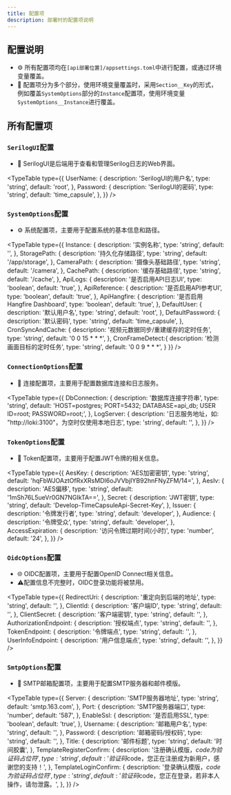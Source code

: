 ```yaml
---
title: 配置项
description: 部署时的配置项说明
---
```



## 配置说明
- ⚙️ 所有配置项均在`[api部署位置]/appsettings.toml`中进行配置，或通过环境变量覆盖。
- 🔑 配置项分为多个部分，使用环境变量覆盖时，采用`Section__Key`的形式，
例如覆盖`SystemOptions`部分的`Instance`配置项，使用环境变量`SystemOptions__Instance`进行覆盖。

## 所有配置项

### `SerilogUI`配置
- 📝 SerilogUI是后端用于查看和管理Serilog日志的Web界面。

<TypeTable
    type={{
        UserName: {
            description: 'SerilogUI的用户名',
            type: 'string',
            default: 'root',
        },
        Password: {
            description: 'SerilogUI的密码',
            type: 'string',
            default: 'time_capsule',
        },
    }}
/>

### `SystemOptions`配置
- ⚙️ 系统配置项，主要用于配置系统的基本信息和路径。

<TypeTable
    type={{
        Instance: {
            description: '实例名称',
            type: 'string',
            default: '',
        },
        StoragePath: {
            description: '持久化存储路径',
            type: 'string',
            default: '/app/storage',
        },
        CameraPath: {
            description: '摄像头基础路径',
            type: 'string',
            default: '/camera',
        },
        CachePath: {
            description: '缓存基础路径',
            type: 'string',
            default: '/cache',
        },
        ApiLogs: {
            description: '是否启用API日志UI',
            type: 'boolean',
            default: 'true',
        },
        ApiReference: {
            description: '是否启用API参考UI',
            type: 'boolean',
            default: 'true',
        },
        ApiHangfire: {
            description: '是否启用Hangfire Dashboard',
            type: 'boolean',
            default: 'true',
        },
        DefaultUser: {
            description: '默认用户名',
            type: 'string',
            default: 'root',
        },
        DefaultPassword: {
            description: '默认密码',
            type: 'string',
            default: 'time_capsule',
        },
        CronSyncAndCache: {
            description: '视频元数据同步/重建缓存的定时任务',
            type: 'string',
            default: '0 0 15 * * *',
        },
        CronFrameDetect:{
            description: '检测画面目标的定时任务',
            type: 'string',
            default: '0 0 9 * * *',
        }
    }}
/>

### `ConnectionOptions`配置
- 🔌 连接配置项，主要用于配置数据库连接和日志服务。

<TypeTable
    type={{
        DbConnection: {
            description: '数据库连接字符串',
            type: 'string',
            default: 'HOST=postgres; PORT=5432; DATABASE=api_db; USER ID=root; PASSWORD=root;',
        },
        LogServer: {
            description: '日志服务地址，如: "http://loki:3100"，为空时仅使用本地日志',
            type: 'string',
            default: '',
        },
    }}
/>

### `TokenOptions`配置
- 🔑 Token配置项，主要用于配置JWT令牌的相关信息。

<TypeTable
    type={{
        AesKey: {
            description: 'AES加密密钥',
            type: 'string',
            default: 'hqFbWJOAztOfRxXRsMDI6oJVVbjIYB92hnFNyZFM/14=',
        },
        AesIv: {
            description: 'AES偏移',
            type: 'string',
            default: '1mSh76L5ueVr0GN7NGIkTA==',
        },
        Secret: {
            description: 'JWT密钥',
            type: 'string',
            default: 'Develop-TimeCapsuleApi-Secret-Key',
        },
        Issuer: {
            description: '令牌发行者',
            type: 'string',
            default: 'developer',
        },
        Audience: {
            description: '令牌受众',
            type: 'string',
            default: 'developer',
        },
        AccessExpiration: {
            description: '访问令牌过期时间(小时)',
            type: 'number',
            default: '24',
        },
    }}
/>

### `OidcOptions`配置
- 🌐 OIDC配置项，主要用于配置OpenID Connect相关信息。
- ⚠️配置信息不完整时，OIDC登录功能将被禁用。

<TypeTable
    type={{
        RedirectUri: {
            description: '重定向到后端的地址',
            type: 'string',
            default: '',
        },
        ClientId: {
            description: '客户端ID',
            type: 'string',
            default: '',
        },
        ClientSecret: {
            description: '客户端密钥',
            type: 'string',
            default: '',
        },
        AuthorizationEndpoint: {
            description: '授权端点',
            type: 'string',
            default: '',
        },
        TokenEndpoint: {
            description: '令牌端点',
            type: 'string',
            default: '',
        },
        UserInfoEndpoint: {
            description: '用户信息端点',
            type: 'string',
            default: '',
        },
    }}
/>

### `SmtpOptions`配置
- 📧 SMTP邮箱配置项，主要用于配置SMTP服务器和邮件模版。

<TypeTable
    type={{
        Server: {
            description: 'SMTP服务器地址',
            type: 'string',
            default: 'smtp.163.com',
        },
        Port: {
            description: 'SMTP服务器端口',
            type: 'number',
            default: '587',
        },
        EnableSsl: {
            description: '是否启用SSL',
            type: 'boolean',
            default: 'true',
        },
        Username: {
            description: '邮箱用户名',
            type: 'string',
            default: '',
        },
        Password: {
            description: '邮箱密码/授权码',
            type: 'string',
            default: '',
        },
        Title: {
            description: '邮件标题',
            type: 'string',
            default: '时间胶囊',
        },
        TemplateRegisterConfirm: {
            description: '注册确认模版，$code为验证码占位符',
            type: 'string',
            default: '验证码$code，您正在注册成为新用户，感谢您的支持！',
        },
        TemplateLoginConfirm: {
            description: '登录确认模版，$code为验证码占位符',
            type: 'string',
            default: '验证码$code，您正在登录，若非本人操作，请勿泄露。',
        },
    }}
/>